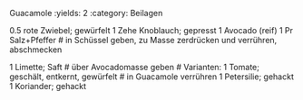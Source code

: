 Guacamole
:yields: 2
:category: Beilagen


0.5 rote Zwiebel; gewürfelt
1 Zehe Knoblauch; gepresst
1 Avocado (reif)
1 Pr Salz+Pfeffer
# in Schüssel geben, zu Masse zerdrücken und verrühren, abschmecken

1 Limette; Saft
# über Avocadomasse geben
# Varianten:
1 Tomate; geschält, entkernt, gewürfelt
# in Guacamole verrühren
1 Petersilie; gehackt
1 Koriander; gehackt

